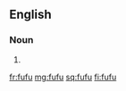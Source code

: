 {{also|fufú|fúfu|fūfù|foo-foo}}
==English==

===Noun===
{{en-noun|-}}

# {{alternative spelling of|foo-foo|lang=en}}

[[fr:fufu]]
[[mg:fufu]]
[[sq:fufu]]
[[fi:fufu]]